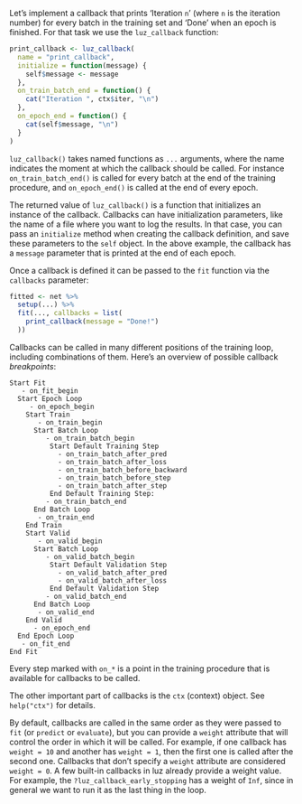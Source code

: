 Let's implement a callback that prints 'Iteration `n`' (where `n` is the iteration number) for every batch in the training set and 'Done' when an epoch is finished. 
For that task we use the `luz_callback` function:

```r
print_callback <- luz_callback(
  name = "print_callback",
  initialize = function(message) {
    self$message <- message
  },
  on_train_batch_end = function() {
    cat("Iteration ", ctx$iter, "\n")
  },
  on_epoch_end = function() {
    cat(self$message, "\n")
  }
)
```

`luz_callback()` takes named functions as `...` arguments, where the name indicates the moment at which the callback should be called. 
For instance `on_train_batch_end()` is called for every batch at the end of the training procedure, and `on_epoch_end()` is called at the end of every epoch.

The returned value of `luz_callback()` is a function that initializes an instance of the callback. 
Callbacks can have initialization parameters, like the name of a file where you want to log the results. 
In that case, you can pass an `initialize` method when creating the callback definition, and save these parameters to the `self` object. 
In the above example, the callback has a `message` parameter that is printed at the end of each epoch.

Once a callback is defined it can be passed to the `fit` function via the `callbacks` parameter:

```r
fitted <- net %>%
  setup(...) %>%
  fit(..., callbacks = list(
    print_callback(message = "Done!")
  ))
```

Callbacks can be called in many different positions of the training loop, including combinations of them. 
Here's an overview of possible callback *breakpoints*:

    Start Fit
       - on_fit_begin
      Start Epoch Loop
         - on_epoch_begin
        Start Train
           - on_train_begin
          Start Batch Loop
             - on_train_batch_begin
              Start Default Training Step
                - on_train_batch_after_pred
                - on_train_batch_after_loss
                - on_train_batch_before_backward
                - on_train_batch_before_step
                - on_train_batch_after_step
              End Default Training Step:
             - on_train_batch_end
          End Batch Loop
           - on_train_end
        End Train
        Start Valid
           - on_valid_begin
          Start Batch Loop
             - on_valid_batch_begin
              Start Default Validation Step
                - on_valid_batch_after_pred
                - on_valid_batch_after_loss
              End Default Validation Step
             - on_valid_batch_end
          End Batch Loop
           - on_valid_end
        End Valid
          - on_epoch_end
      End Epoch Loop
       - on_fit_end
    End Fit

Every step marked with `on_*` is a point in the training procedure that is available for callbacks to be called.

The other important part of callbacks is the `ctx` (context) object. 
See `help("ctx")` for details.

By default, callbacks are called in the same order as they were passed to `fit` (or `predict` or `evaluate`), but you can provide a `weight` attribute that will control the order in which it will be called. 
For example, if one callback has `weight = 10` and another has `weight = 1`, then the first one is called after the second one.
Callbacks that don't specify a `weight` attribute are considered `weight = 0`. 
A few built-in callbacks in luz already provide a weight value. 
For example, the `?luz_callback_early_stopping` has a weight of `Inf`, since in general we want to run it as the last thing in the loop.

